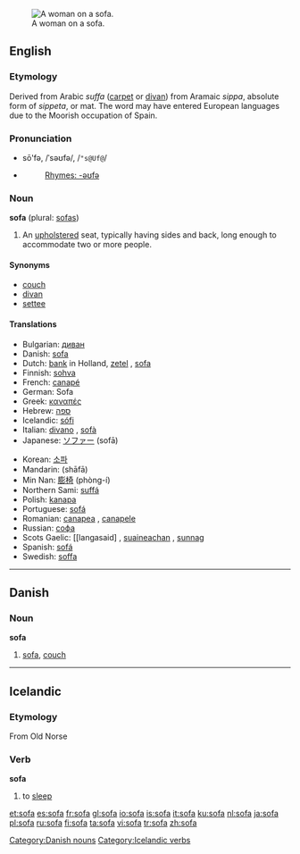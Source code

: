 {{see|sofá}}
[[Image:Edouard Manet 042.jpg|thumb|right|A woman on a sofa. ]]

==English==
{{wikipedia}}
===Etymology===
Derived from Arabic ''suffa'' ([[carpet]] or [[divan]]) from Aramaic ''sippa'', absolute form of ''sippeta'', or mat.  The word may have entered European languages due to the Moorish occupation of Spain.

===Pronunciation===
*sō'fə, /ˈsəʊfə/, /<tt>"s@Uf@</tt>/
*{{audio|en-us-sofa.ogg|Audio (US)}}
*:[[Rhymes:English:-əʊfə|Rhymes: -əʊfə]]

===Noun===
'''sofa''' (plural: [[sofas]])
# An [[upholster]]ed seat, typically having sides and back, long enough to accommodate two or more people.

====Synonyms====
*[[couch]]
*[[divan]]
*[[settee]]

====Translations====
{{top}}
*Bulgarian: [[диван]] {{n}}
*Danish: [[#Danish|sofa]]
*Dutch: [[bank]] {{f}} {{m}} in Holland, [[zetel]] {{m}}, [[sofa]] {{m}}
*Finnish: [[sohva]]
*French: [[canapé]] {{m}}
*German: Sofa {{n}}
*Greek: [[καναπές]] {{m}}
*Hebrew: [[ספה]] {{f}}
*Icelandic: [[sófi]] {{m}}
*Italian: [[divano]] {{m}}, [[sofà]] {{m}}
*Japanese: [[ソファー]] (sofā)
{{mid}}
*Korean: [[소파]]
*Mandarin: {{zh-ts|[[沙發]]|[[沙发]]}} (shāfā)
*Min Nan: [[膨椅]] (phòng-í)
*Northern Sami: [[suffá]]
*Polish: [[kanapa]] {{f}}
*Portuguese: [[sofá]] {{m}}
*Romanian: [[canapea]] {{f}}, [[canapele]] {{f pl}}
*Russian: [[софа]] {{f}}
*Scots Gaelic: [[langasaid] {{f}}, [[suaineachan]] {{m}}, [[sunnag]] {{f}}
*Spanish: [[sofá]] {{m}}
*Swedish: [[soffa]] {{c}}
{{bottom}}

----

==Danish==
===Noun===
'''sofa'''
#[[#English|sofa]], [[couch]]
[[Category:Danish nouns]]

----

==Icelandic==
===Etymology===
From Old Norse
===Verb===
'''sofa'''
# to [[sleep]]

[[Category:Icelandic verbs]]

[[et:sofa]]
[[es:sofa]]
[[fr:sofa]]
[[gl:sofa]]
[[io:sofa]]
[[is:sofa]]
[[it:sofa]]
[[ku:sofa]]
[[nl:sofa]]
[[ja:sofa]]
[[pl:sofa]]
[[ru:sofa]]
[[fi:sofa]]
[[ta:sofa]]
[[vi:sofa]]
[[tr:sofa]]
[[zh:sofa]]